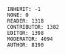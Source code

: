 ```
INHERIT: -1
NONE: 0
READER: 1318
CONTRIBUTOR: 1382
EDITOR: 1398
MODERATOR: 4094
AUTHOR: 8190
```
